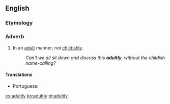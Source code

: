 ==English==

===Etymology===
{{suffix|en|adult|ly}}

===Adverb===
{{en-adv}}

# In an [[adult]] manner, not [[childishly]].
#: ''Can't we all sit down and discuss this '''adultly''', without the childish name-calling?''

====Translations====
{{trans-top|in an adult manner}}
* Portuguese: {{t|pt|adultamente}}
{{trans-mid}}
{{trans-bottom}}

[[es:adultly]]
[[ko:adultly]]
[[pl:adultly]]